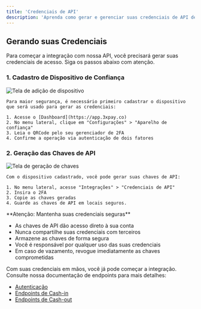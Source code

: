 ```yaml
---
title: 'Credenciais de API'
description: 'Aprenda como gerar e gerenciar suas credenciais de API de forma segura'
---
```


## Gerando suas Credenciais

Para começar a integração com nossa API, você precisará gerar suas credenciais de acesso. Siga os passos abaixo com atenção.

### 1. Cadastro de Dispositivo de Confiança

<AccordionGroup>
  <Accordion icon="shield-check" title="Adicione um dispositivo">
    <img src="/images/add-device.png" alt="Tela de adição de dispositivo" />
    
    Para maior segurança, é necessário primeiro cadastrar o dispositivo que será usado para gerar as credenciais:

    1. Acesse o [Dashboard](https://app.3xpay.co)
    2. No menu lateral, clique em "Configurações" > "Aparelho de confiança"
    3. Leia o QRCode pelo seu gerenciador de 2FA
    4. Confirme a operação via autenticação de dois fatores
  </Accordion>
</AccordionGroup>

### 2. Geração das Chaves de API

<AccordionGroup>
  <Accordion icon="key" title="Gere suas chaves">
    <img src="/images/generate-keys.png" alt="Tela de geração de chaves" />
    
    Com o dispositivo cadastrado, você pode gerar suas chaves de API:

    1. No menu lateral, acesse "Integrações" > "Credenciais de API" 
    2. Insira o 2FA
    3. Copie as chaves geradas
    4. Guarde as chaves de API em locais seguros.
  </Accordion>
</AccordionGroup>

<Warning>
  **Atenção: Mantenha suas credenciais seguras**

  - As chaves de API dão acesso direto à sua conta
  - Nunca compartilhe suas credenciais com terceiros
  - Armazene as chaves de forma segura
  - Você é responsável por qualquer uso das suas credenciais
  - Em caso de vazamento, revogue imediatamente as chaves comprometidas
</Warning>

<Card title="Próximos Passos" icon="arrow-right">
  Com suas credenciais em mãos, você já pode começar a integração. Consulte nossa documentação de endpoints para mais detalhes:
  
  - [Autenticação](/api-reference/auth)
  - [Endpoints de Cash-in](/api-reference/cash-in)
  - [Endpoints de Cash-out](/api-reference/cash-out)
</Card>

